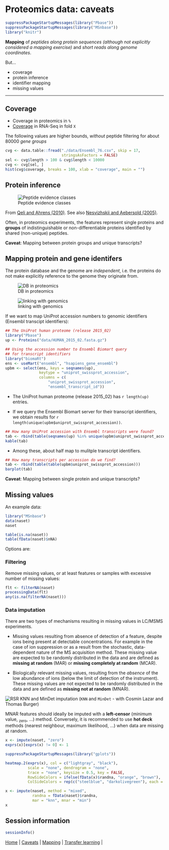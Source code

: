 # Proteomics data: caveats

```r
suppressPackageStartupMessages(library("Pbase"))
suppressPackageStartupMessages(library("MSnbase"))
library("knitr")
```

**Mapping** of *peptides along protein sequences (although not
  explicitly considered a mapping exercise)* and *short reads along
  genome coordinates*.

But...

- coverage
- protein inference
- identifier mapping
- missing values

---

## Coverage

- Coverage in proteomics in `%`
- [Coverage](http://www.ncbi.nlm.nih.gov/pubmed/24434847) in RNA-Seq in fold `X`

The following values are higher bounds, *without* peptide filtering for
about 80000 *gene groups* 

```r
cvg <- data.table::fread("./data/Ensembl_76.csv", skip = 17,
                         stringsAsFactors = FALSE)
sel <- cvg$length > 100 & cvg$length < 10000
cvg <- cvg[sel, ]
hist(cvg$coverage, breaks = 100, xlab = "coverage", main = "")
```

## Protein inference

<!-- ![Basic peptide grouping](./figure/F5.large.jpg) -->


![Peptide evidence classes](./figure/nbt0710-647-F2.gif)

From [Qeli and Ahrens (2010)](http://www.ncbi.nlm.nih.gov/pubmed/20622826).
See also [Nesvizhskii and Aebersold (2005)](http://www.ncbi.nlm.nih.gov/pubmed/16009968).

Often, in proteomics experiments, the features represent single
proteins and **groups** of indistinguishable or non-differentiable
proteins identified by shared (non-unique) peptides.

**Caveat**: Mapping between protein groups and unique transcripts?

## Mapping protein and gene identifers

The protein database and the genome are _independent_, i.e. the
proteins do not make explicitly reference to the genome they originate
from.

![DB in proteomics](./figure/indep-prot-db.png)

![linking with genomics](./figure/gen-prot-db.png)

If we want to map UniProt accession numbers to genomic identifiers
(Ensembl transcipt identifiers):


```r
## The UniProt human proteome (release 2015_02)
library("Pbase")
up <- Proteins("data/HUMAN_2015_02.fasta.gz")

## Using the accession number to Ensembl Biomart query
## for transcript identifiers
library("biomaRt")
ens <- useMart("ensembl", "hsapiens_gene_ensembl")
upbm <- select(ens, keys = seqnames(up),
               keytype = "uniprot_swissprot_accession",
               columns = c(
                   "uniprot_swissprot_accession",
                   "ensembl_transcript_id"))
```

- The UniProt human proteome (release 2015_02) has `r length(up)` entries.

- If we query the Ensembl Biomart server for their transcript
  identifiers, we obtain results for `r length(unique(upbm$uniprot_swissprot_accession))`.


```r
## How many UniProt accession with Ensembl transcripts were found?
tab <- rbind(table(seqnames(up) %in% unique(upbm$uniprot_swissprot_accession)))
kable(tab)
```

- Among these, about half map to mulitple transcript identifiers.

```r
## How many transcripts per accession do we find?
tab <- rbind(table(table(upbm$uniprot_swissprot_accession)))
barplot(tab)
```

**Caveat**: Mapping between single protein and unique transcripts?

## Missing values

An example data:

```r
library("MSnbase")
data(naset)
naset

table(is.na(naset))
table(fData(naset)$nNA)
```

Options are:

### Filtering

Remove missing values, or at least features or samples with excessive number of missing values:

```r
flt <- filterNA(naset)
processingData(flt)
any(is.na(filterNA(naset)))
```

### Data imputation

There are two types of mechanisms resulting in missing values in
LC/MSMS experiments.

- Missing values resulting from absence of detection of a feature,
  despite ions being present at detectable concentrations.  For
  example in the case of ion suppression or as a result from the
  stochastic, data-dependent nature of the MS acquisition
  method. These missing value are expected to be randomly distributed
  in the data and are defined as **missing at random** (MAR) or
  **missing completely at random** (MCAR).

- Biologically relevant missing values, resulting from the *absence*
  of the low abundance of ions (below the limit of detection of the
  instrument). These missing values are not expected to be randomly
  distributed in the data and are defined as **missing not at random**
  (MNAR).


![RSR KNN and MinDet imputation](./figure/imp-sim.png)
(`KNN` and `MinDet` - with Cosmin Lazar and Thomas Burger)

MNAR features should ideally be imputed with a **left-censor**
(minimum value, ~zero~, ...)  method. Conversely, it is recommended to
use **hot deck** methods (nearest neighbour, maximum likelihood, ...)
when data are missing at random.

```r
x <- impute(naset, "zero")
exprs(x)[exprs(x) != 0] <- 1

suppressPackageStartupMessages(library("gplots"))

heatmap.2(exprs(x), col = c("lightgray", "black"),
          scale = "none", dendrogram = "none",
          trace = "none", keysize = 0.5, key = FALSE,
          RowSideColors = ifelse(fData(x)$randna, "orange", "brown"),
          ColSideColors = rep(c("steelblue", "darkolivegreen"), each = 8))
```

```r
x <- impute(naset, method = "mixed",
            randna = fData(naset)$randna,
            mar = "knn", mnar = "min")
x
```

## Session information

```r
sessionInfo()
```

| [Home](./README.md) | [Caveats](./caveats.md) | [Mapping](./mapping.md) | [Transfer learning](./transfer-learning.md) |

